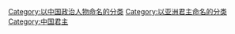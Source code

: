 [[Category:以中国政治人物命名的分类|Category:以中国政治人物命名的分类]]
[[Category:以亚洲君主命名的分类|Category:以亚洲君主命名的分类]]
[[Category:中国君主|Category:中国君主]]